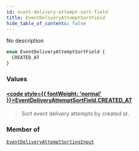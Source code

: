 ```yaml
---
id: event-delivery-attempt-sort-field
title: EventDeliveryAttemptSortField
hide_table_of_contents: false
---
```








No description

```graphql
enum EventDeliveryAttemptSortField {
  CREATED_AT
}
```


### Values

#### [<code style={{ fontWeight: 'normal' }}>EventDeliveryAttemptSortField.<b>CREATED_AT</b></code>](#) 
> Sort event delivery attempts by created at.
> 



### Member of

[`EventDeliveryAttemptSortingInput`](../../../developer/api-reference/inputs/event-delivery-attempt-sorting-input)  <Badge class="secondary" text="input"/>




